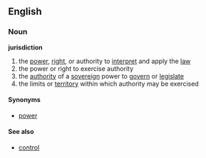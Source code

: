 ==English==
===Noun===
'''jurisdiction'''

#the [[power]], [[right]], or authority to [[interpret]] and apply the [[law]]
#the power or right to exercise authority
#the [[authority]] of a [[sovereign]] power to [[govern]] or [[legislate]]
#the limits or [[territory]] within which authority may be exercised

====Synonyms====
*[[power]]

====See also====
*[[control]]